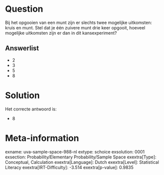 Question
========

Bij het opgooien van een munt zijn er slechts twee mogelijke uitkomsten:
kruis en munt. Stel dat je één zuivere munt drie keer opgooit, hoeveel
mogelijke uitkomsten zijn er dan in dit kansexperiment?


Answerlist
----------

* 2
* 3
* 5
* 8

Solution
========

Het correcte antwoord is: 

* 8

Meta-information
================
exname: uva-sample-space-988-nl
extype: schoice
exsolution: 0001
exsection: Probability/Elementary Probability/Sample Space
exextra[Type]: Conceptual, Calculation
exextra[Language]: Dutch
exextra[Level]: Statistical Literacy
exextra[IRT-Difficulty]: -3.514
exextra[p-value]: 0.9835
